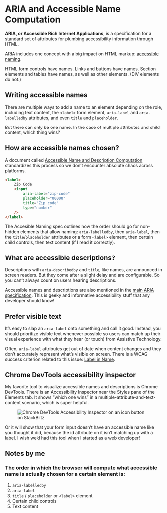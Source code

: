 # ARIA and Accessible Name Computation

**ARIA, or Accessible Rich Internet Applications**, is a specification for a
standard set of attributes for plumbing accessibility information through HTML.

ARIA includes one concept with a big impact on HTML markup:
[accessible naming](https://www.w3.org/WAI/ARIA/apg/practices/names-and-descriptions/).

HTML form controls have names. Links and buttons have names. Section elements
and tables have names, as well as other elements. (DIV elements do not.)

## Writing accessible names

There are multiple ways to add a name to an element depending on the role,
including text content, the `<label>` form element, `aria-label` and
`aria-labelledby` attributes, and even `title` and `placeholder`.

But there can only be one name. In the case of multiple attributes and child
content, which thing wins?

## How are accessible names chosen?

A document called
[Accessible Name and Description Computation](https://www.w3.org/TR/accname-1.2/)
standardizes this process so we don’t encounter absolute chaos across platforms.

```html
<label>
	Zip Code
	<input
		aria-label="zip-code"
		placeholder="00000"
		title="Zip code"
		type="number"
	/>
</label>
```

The Accesible Naming spec outlines how the order should go for non-hidden
elements that allow naming: `aria-labelledby`, then `aria-label`, then the
`title`/`placeholder` attributes or a form `<label>` element, then certain child
controls, then text content (if I read it correctly).

## What are accessible descriptions?

Descriptions with `aria-describedby` and `title`, like names, are announced in
screen readers. But they come after a slight delay and are configurable. So you
can’t always count on users hearing descriptions.

Accessible names and descriptions are also mentioned in the
[main ARIA specification](https://www.w3.org/TR/wai-aria-1.2/#namecalculation).
This is geeky and informative accessibility stuff that any developer should
know!

## Prefer visible text

It’s easy to slap an `aria-label` onto something and call it good. Instead, you
should prioritize visible text whenever possible so users can match up their
visual experience with what they hear (or touch) from Assistive Technology.

Often, `aria-label` attributes get out of date when content changes and they
don’t accurately represent what’s visible on screen. There is a WCAG success
criterion related to this issue:
[Label in Name](https://www.w3.org/WAI/WCAG22/Understanding/label-in-name.html).

## Chrome DevTools accessibility inspector

My favorite tool to visualize accessible names and descriptions is Chrome
DevTools. There is an Accessibility Inspector near the Styles pane of the
Elements tab. It shows ”which one wins” in a multiple-attribute-and-text-content
scenario, which is super helpful.

<figure className="my-6">
	<img
		src="/devtools-accessible-name.png"
		alt="Chrome DevTools Accessibility Inspector on an icon button on StackBlitz"
	/>
</figure>

Or it will show that your form input doesn’t have an accessible name like you
thought it did, because the id attribute on it isn’t matching up with a label. I
wish we’d had this tool when I started as a web developer!

## Notes by me

### The order in which the browser will compute what accessible name is actually chosen for a certain element is:

1. `aria-labelledby`
2. `aria-label`
3. `title` / `placeholder` or `<label>` element
4. Certain child controls
5. Text content
